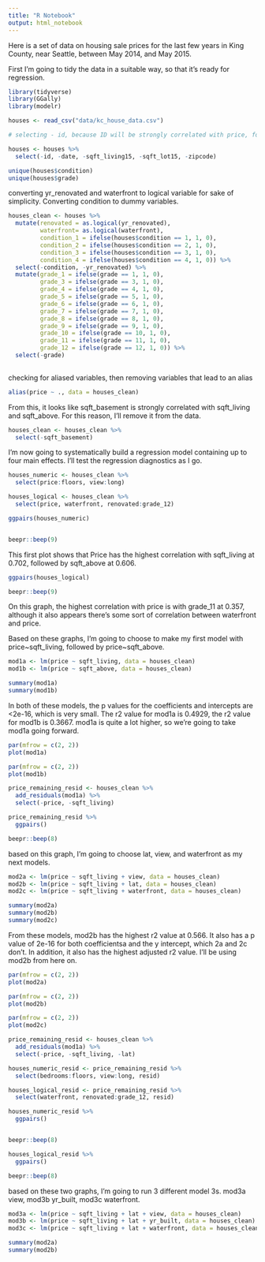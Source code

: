 ```yaml
---
title: "R Notebook"
output: html_notebook
---
```


Here is a set of data on housing sale prices for the last few years in King County, near Seattle, between May 2014, and May 2015. 

First I'm going to tidy the data in a suitable way, so that it's ready for regression. 

```r
library(tidyverse)
library(GGally)
library(modelr)
```


```r
houses <- read_csv("data/kc_house_data.csv")

# selecting - id, because ID will be strongly correlated with price, for obvious reasons. Also removing date (unimportant), sqft_living15 (not interested in square footage of the nearest 15 houses), sqft_lot15, and zipcode (as long and lat will provide a better understanding of location)

houses <- houses %>% 
  select(-id, -date, -sqft_living15, -sqft_lot15, -zipcode)
```
```r
unique(houses$condition)
unique(houses$grade)
```

 converting yr_renovated and waterfront to logical variable for sake of simplicity.
 Converting condition to dummy variables. 
 
```r
houses_clean <- houses %>% 
  mutate(renovated = as.logical(yr_renovated),
         waterfront= as.logical(waterfront),
         condition_1 = ifelse(houses$condition == 1, 1, 0),
         condition_2 = ifelse(houses$condition == 2, 1, 0), 
         condition_3 = ifelse(houses$condition == 3, 1, 0),
         condition_4 = ifelse(houses$condition == 4, 1, 0)) %>% 
  select(-condition, -yr_renovated) %>% 
  mutate(grade_1 = ifelse(grade == 1, 1, 0),
         grade_3 = ifelse(grade == 3, 1, 0),
         grade_4 = ifelse(grade == 4, 1, 0),
         grade_5 = ifelse(grade == 5, 1, 0),
         grade_6 = ifelse(grade == 6, 1, 0),
         grade_7 = ifelse(grade == 7, 1, 0),
         grade_8 = ifelse(grade == 8, 1, 0),
         grade_9 = ifelse(grade == 9, 1, 0),
         grade_10 = ifelse(grade == 10, 1, 0),
         grade_11 = ifelse(grade == 11, 1, 0),
         grade_12 = ifelse(grade == 12, 1, 0)) %>% 
  select(-grade)
  
```


checking for aliased variables, then removing variables that lead to an alias
```r
alias(price ~ ., data = houses_clean)
```
From this, it looks like sqft_basement is strongly correlated with sqft_living and sqft_above. For this reason, I'll remove it from the data. 

```r
houses_clean <- houses_clean %>% 
  select(-sqft_basement)
```

I'm now going to systematically build a regression model containing up to four main effects. I'll test the regression diagnostics as I go. 

```r
houses_numeric <- houses_clean %>% 
  select(price:floors, view:long)

houses_logical <- houses_clean %>% 
  select(price, waterfront, renovated:grade_12)
```

```r
ggpairs(houses_numeric)


beepr::beep(9)
```
This first plot shows that Price has the highest correlation with sqft_living at 0.702, followed by sqft_above at 0.606. 


```r
ggpairs(houses_logical)

beepr::beep(9)
```

On this graph, the highest correlation with price is with grade_11 at 0.357, although it also appears there's some sort of correlation between waterfront and price.

Based on these graphs, I'm going to choose to make my first model with price~sqft_living, followed by price~sqft_above. 


```r
mod1a <- lm(price ~ sqft_living, data = houses_clean)
mod1b <- lm(price ~ sqft_above, data = houses_clean)

summary(mod1a)
summary(mod1b)
```

In both of these models, the p values for the coefficients and intercepts are <2e-16, which is very small. The r2 value for mod1a is 0.4929, the r2 value for mod1b is 0.3667. mod1a is quite a lot higher, so we're going to take mod1a going forward. 

```r
par(mfrow = c(2, 2))
plot(mod1a)
```

```r
par(mfrow = c(2, 2))
plot(mod1b)
```


```r
price_remaining_resid <- houses_clean %>% 
  add_residuals(mod1a) %>% 
  select(-price, -sqft_living)

price_remaining_resid %>% 
  ggpairs()

beepr::beep(8)
```

based on this graph, I'm going to choose lat, view, and waterfront as my next models. 

```r
mod2a <- lm(price ~ sqft_living + view, data = houses_clean)
mod2b <- lm(price ~ sqft_living + lat, data = houses_clean)
mod2c <- lm(price ~ sqft_living + waterfront, data = houses_clean)

summary(mod2a)
summary(mod2b)
summary(mod2c)
```
From these models, mod2b has the highest r2 value at 0.566. It also has a p value of 2e-16 for both coefficientsa and the y intercept, which 2a and 2c don't. In addition, it also has the highest adjusted r2 value. I'll be using mod2b from here on. 

```r
par(mfrow = c(2, 2))
plot(mod2a)
```


```r
par(mfrow = c(2, 2))
plot(mod2b)
```

```r
par(mfrow = c(2, 2))
plot(mod2c)
```


```r
price_remaining_resid <- houses_clean %>% 
  add_residuals(mod1a) %>% 
  select(-price, -sqft_living, -lat)

houses_numeric_resid <- price_remaining_resid %>% 
  select(bedrooms:floors, view:long, resid)

houses_logical_resid <- price_remaining_resid %>% 
  select(waterfront, renovated:grade_12, resid)

houses_numeric_resid %>% 
  ggpairs()


beepr::beep(8)
```

```r

houses_logical_resid %>% 
  ggpairs()

beepr::beep(8)
```

based on these two graphs, I'm going to run 3 different model 3s. mod3a view, mod3b yr_built, mod3c waterfront. 

```r
mod3a <- lm(price ~ sqft_living + lat + view, data = houses_clean)
mod3b <- lm(price ~ sqft_living + lat + yr_built, data = houses_clean)
mod3c <- lm(price ~ sqft_living + lat + waterfront, data = houses_clean)

summary(mod2a)
summary(mod2b)
```

